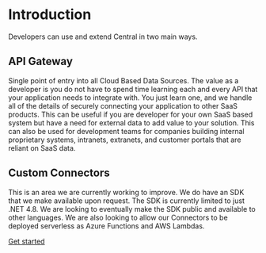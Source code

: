 # Introduction
Developers can use and extend Central in two main ways.   

## API Gateway

Single point of entry into all Cloud Based Data Sources.  The value as a developer is you do not have to spend time learning each and every API that your application needs to integrate with.  You just learn one, and we handle all of the details of securely connecting your application to other SaaS products.  This can be useful if you are developer for your own SaaS based system but have a need for external data to add value to your solution.  This can also be used for development teams for companies building internal proprietary systems, intranets, extranets, and customer portals that are reliant on SaaS data. 

## Custom Connectors

This is an area we are currently working to improve.  We do have an SDK that we make available upon request.  The SDK is currently limited to just .NET 4.8.  We are looking to eventually make the SDK public and available to other languages.  We are also looking to allow our Connectors to be deployed serverless as Azure Functions and AWS Lambdas. 

[Get started](/api-gateway)
